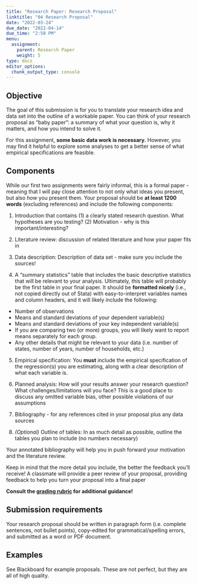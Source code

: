 ```yaml
---
title: "Research Paper: Research Proposal"
linktitle: "04 Research Proposal"
date: "2022-03-24"
due_date: "2022-04-14"
due_time: "2:50 PM"
menu:
  assignment:
    parent: Research Paper
    weight: 5
type: docs
editor_options: 
  chunk_output_type: console
---
```


## Objective {#objective .unnumbered}


The goal of this submission is for you to translate your research idea and data set into the outline of a workable paper. You can think of your
research proposal as "baby paper": a summary of what your question is, why it matters,
and how you intend to solve it.

For this assignment, **some basic data work is necessary.** However, you may find it helpful to explore some analyses to get a better sense of what empirical specifications are feasible.  

## Components {#components .unnumbered}


While our first two assignments were fairly informal, this is a formal paper - meaning that I will pay close attention to not only what ideas you present, but also *how* you present them. Your proposal should be **at least 1200 words** (excluding references) and include the following components:

1.   Introduction that contains (1) a clearly stated research question. What hypotheses are you testing? (2) Motivation - why is this important/interesting?

1.   Literature review: discussion of related literature and how your paper fits in

1.   Data description: Description of data set - make sure you include the
    sources! 
    
1.  A "summary statistics" table that includes the basic descriptive
    statistics that will be relevant to your analysis. Ultimately, this
    table will probably be the first table in your final paper. It
    should be **formatted nicely** (i.e., not copied directly out of Stata)
    with easy-to-interpret variables names and column headers, and it
    will likely include the following:

  -   Number of observations
  -   Means and standard deviations of your dependent variable(s)
  -   Means and standard deviations of your key independent
      variable(s)
  -   If you are comparing two (or more) groups, you will likely want
      to report means separately for each group.
  -   Any other details that might be relevant to your data (i.e.
      number of states, number of years, number of households, etc.)

5.   Empirical specification: You **must** include the empirical
    specification of the regression(s) you are estimating, along with a
    clear description of what each variable is.

6.   Planned analysis: How will your results answer your research
    question? What challenges/limitations will you face? This is a good
    place to discuss any omitted variable bias, other possible
    violations of our assumptions
    

7.   Bibliography - for any references cited in your proposal plus any
    data sources

8.   *(Optional)* Outline of tables: In as much detail
    as possible, outline the tables you plan to include (no numbers
    necessary)

Your annotated bibliography will help you in push forward your motivation and the literature review. 

Keep in mind that the more detail you include, the better the feedback you'll receive! A classmate will provide a peer review of your proposal, providing feedback to help you turn your proposal into a final paper

**Consult the [grading rubric](../materials/Proposal_Rubric_f21.pdf) for additional guidance!**

## Submission requirements {#submission-requirements .unnumbered}

Your research proposal should be written in paragraph form (i.e. complete sentences, not bullet points), copy-edited for grammatical/spelling errors, and submitted as a word or PDF document.

## Examples {#examples .unnumbered}
See Blackboard for example proposals. These are not perfect, but they are all of high quality.
